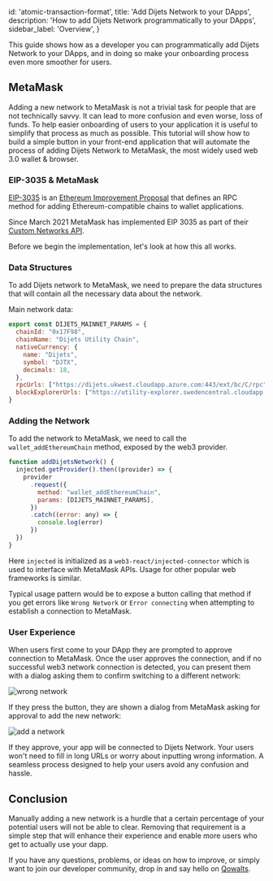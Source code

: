 
  id: 'atomic-transaction-format',
  title: 'Add Dijets Network to your DApps',
  description: 'How to add Dijets Network programmatically to your DApps',
  sidebar_label: 'Overview',
}

This guide shows how as a developer you can programmatically add Dijets Network to your DApps,
and in doing so make your onboarding process even more smoother for users.

## MetaMask

Adding a new network to MetaMask is not a trivial task for people that are not technically savvy. It can lead to more confusion and even worse, loss of funds.
To help easier onboarding of users to your application it is useful to simplify that process as much as possible.
This tutorial will show how to build a simple button in your front-end
application that will automate the process of adding Dijets Network to
MetaMask, the most widely used web 3.0 wallet & browser.

### EIP-3035 & MetaMask

[EIP-3035](https://eips.ethereum.org/EIPS/eip-3085) is an [Ethereum Improvement
Proposal](https://eips.ethereum.org/) that defines an RPC method for adding
Ethereum-compatible chains to wallet applications.

Since March 2021 MetaMask has implemented EIP 3035 as part of their [Custom Networks API](https://consensys.net/blog/metamask/connect-users-to-layer-2-networks-with-the-metamask-custom-networks-api/).

Before we begin the implementation, let's look at how this all works.

### Data Structures

To add Dijets network to MetaMask, we need to prepare the data structures
that will contain all the necessary data about the network.

Main network data:

```javascript
export const DIJETS_MAINNET_PARAMS = {
  chainId: "0x17F98",
  chainName: "Dijets Utility Chain",
  nativeCurrency: {
    name: "Dijets",
    symbol: "DJTX",
    decimals: 18,
  },
  rpcUrls: ["https://dijets.ukwest.cloudapp.azure.com:443/ext/bc/C/rpc"],
  blockExplorerUrls: ["https://utility-explorer.swedencentral.cloudapp.azure.com/"],
}
```

### Adding the Network

To add the network to MetaMask, we need to call the `wallet_addEthereumChain`
method, exposed by the web3 provider.

```javascript
function addDijetsNetwork() {
  injected.getProvider().then((provider) => {
    provider
      .request({
        method: "wallet_addEthereumChain",
        params: [DIJETS_MAINNET_PARAMS],
      })
      .catch((error: any) => {
        console.log(error)
      })
  })
}
```

Here `injected` is initialized as a `web3-react/injected-connector` which is used to
interface with MetaMask APIs. Usage for other popular web frameworks is similar.

Typical usage pattern would be to expose a button calling that method if you get
errors like `Wrong Network` or `Error connecting` when attempting to establish a
connection to MetaMask.

### User Experience

When users first come to your DApp they are prompted to approve connection to
MetaMask. Once the user approves the connection, and if no successful web3 network
connection is detected, you can present them with a dialog asking them to confirm switching to
a different network:

![wrong network](/docs/img/wrong-network-button.png)

If they press the button, they are shown a dialog from MetaMask asking for approval to add the new network:

![add a network](/docs/img/add-dijets-network.png)

If they approve, your app will be connected to Dijets Network.
Your users won't need to fill in long URLs or worry about inputting wrong information.
A seamless process designed to help your users avoid any confusion and hassle.

## Conclusion

Manually adding a new network is a
hurdle that a certain percentage of your potential users will not be able to
clear. Removing that requirement is a simple step that will enhance their
experience and enable more users who get to actually use your dapp.

If you have any questions, problems, or ideas on how to improve, or simply want
to join our developer community, drop in and say hello on
[Qowalts](https://redirect.dijets.io/#/#dijets-support:dijets.org).

